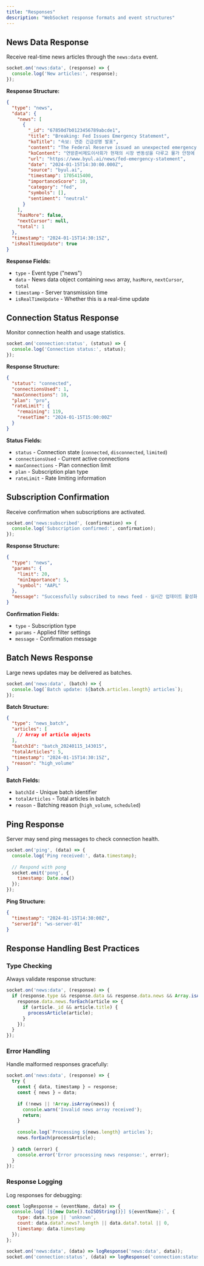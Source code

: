 ```yaml
---
title: "Responses"
description: "WebSocket response formats and event structures"
---
```


## News Data Response

Receive real-time news articles through the `news:data` event.

```javascript
socket.on('news:data', (response) => {
  console.log('New articles:', response);
});
```

**Response Structure:**
```json
{
  "type": "news",
  "data": {
    "news": [
      {
        "_id": "67850d7b0123456789abcde1",
        "title": "Breaking: Fed Issues Emergency Statement",
        "koTitle": "속보: 연준 긴급성명 발표",
        "content": "The Federal Reserve issued an unexpected emergency statement addressing current market volatility and reaffirming its commitment to price stability. The statement comes amid heightened concerns over inflation and economic uncertainty.",
        "koContent": "연방준비제도이사회가 현재의 시장 변동성을 다루고 물가 안정에 대한 약속을 재확인하는 예상치 못한 긴급 성명을 발표했습니다. 이 성명은 인플레이션과 경제 불확실성에 대한 우려가 높아지는 가운데 나왔습니다.",
        "url": "https://www.byul.ai/news/fed-emergency-statement",
        "date": "2024-01-15T14:30:00.000Z",
        "source": "byul.ai",
        "timestamp": 1705415400,
        "importanceScore": 10,
        "category": "fed",
        "symbols": [],
        "sentiment": "neutral"
      }
    ],
    "hasMore": false,
    "nextCursor": null,
    "total": 1
  },
  "timestamp": "2024-01-15T14:30:15Z",
  "isRealTimeUpdate": true
}
```

**Response Fields:**
- `type` - Event type ("news")
- `data` - News data object containing `news` array, `hasMore`, `nextCursor`, `total`
- `timestamp` - Server transmission time
- `isRealTimeUpdate` - Whether this is a real-time update

## Connection Status Response

Monitor connection health and usage statistics.

```javascript
socket.on('connection:status', (status) => {
  console.log('Connection status:', status);
});
```

**Response Structure:**
```json
{
  "status": "connected",
  "connectionsUsed": 1,
  "maxConnections": 10,
  "plan": "pro",
  "rateLimit": {
    "remaining": 119,
    "resetTime": "2024-01-15T15:00:00Z"
  }
}
```

**Status Fields:**
- `status` - Connection state (`connected`, `disconnected`, `limited`)
- `connectionsUsed` - Current active connections
- `maxConnections` - Plan connection limit
- `plan` - Subscription plan type
- `rateLimit` - Rate limiting information

## Subscription Confirmation

Receive confirmation when subscriptions are activated.

```javascript
socket.on('news:subscribed', (confirmation) => {
  console.log('Subscription confirmed:', confirmation);
});
```

**Response Structure:**
```json
{
  "type": "news",
  "params": {
    "limit": 20,
    "minImportance": 5,
    "symbol": "AAPL"
  },
  "message": "Successfully subscribed to news feed - 실시간 업데이트 활성화됨"
}
```

**Confirmation Fields:**
- `type` - Subscription type
- `params` - Applied filter settings
- `message` - Confirmation message

## Batch News Response

Large news updates may be delivered as batches.

```javascript
socket.on('news:data', (batch) => {
  console.log(`Batch update: ${batch.articles.length} articles`);
});
```

**Batch Structure:**
```json
{
  "type": "news_batch",
  "articles": [
    // Array of article objects
  ],
  "batchId": "batch_20240115_143015",
  "totalArticles": 5,
  "timestamp": "2024-01-15T14:30:15Z",
  "reason": "high_volume"
}
```

**Batch Fields:**
- `batchId` - Unique batch identifier
- `totalArticles` - Total articles in batch
- `reason` - Batching reason (`high_volume`, `scheduled`)

## Ping Response

Server may send ping messages to check connection health.

```javascript
socket.on('ping', (data) => {
  console.log('Ping received:', data.timestamp);
  
  // Respond with pong
  socket.emit('pong', {
    timestamp: Date.now()
  });
});
```

**Ping Structure:**
```json
{
  "timestamp": "2024-01-15T14:30:00Z",
  "serverId": "ws-server-01"
}
```

## Response Handling Best Practices

### Type Checking

Always validate response structure:

```javascript
socket.on('news:data', (response) => {
  if (response.type && response.data && response.data.news && Array.isArray(response.data.news)) {
    response.data.news.forEach(article => {
      if (article._id && article.title) {
        processArticle(article);
      }
    });
  }
});
```

### Error Handling

Handle malformed responses gracefully:

```javascript
socket.on('news:data', (response) => {
  try {
    const { data, timestamp } = response;
    const { news } = data;
    
    if (!news || !Array.isArray(news)) {
      console.warn('Invalid news array received');
      return;
    }
    
    console.log(`Processing ${news.length} articles`);
    news.forEach(processArticle);
    
  } catch (error) {
    console.error('Error processing news response:', error);
  }
});
```

### Response Logging

Log responses for debugging:

```javascript
const logResponse = (eventName, data) => {
  console.log(`[${new Date().toISOString()}] ${eventName}:`, {
    type: data.type || 'unknown',
    count: data.data?.news?.length || data.data?.total || 0,
    timestamp: data.timestamp
  });
};

socket.on('news:data', (data) => logResponse('news:data', data));
socket.on('connection:status', (data) => logResponse('connection:status', data));
```